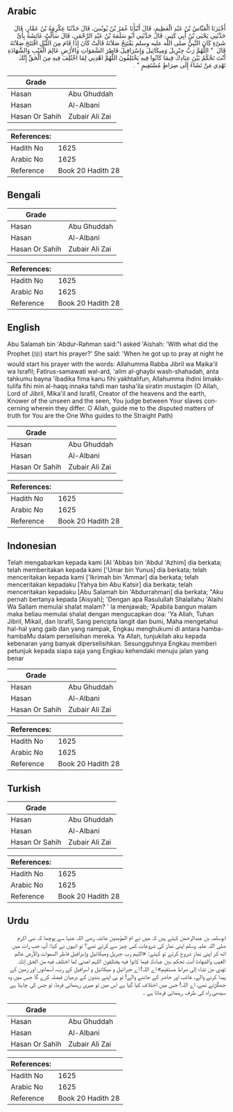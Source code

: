 ## Arabic


<div dir="rtl" lang="ar" style={{fontSize:'larger',backgroundColor:'#f8f9fa',padding:20}}>
أَخْبَرَنَا الْعَبَّاسُ بْنُ عَبْدِ الْعَظِيمِ، قَالَ أَنْبَأَنَا عُمَرُ بْنُ يُونُسَ، قَالَ حَدَّثَنَا عِكْرِمَةُ بْنُ عَمَّارٍ، قَالَ حَدَّثَنِي يَحْيَى بْنُ أَبِي كَثِيرٍ، قَالَ حَدَّثَنِي أَبُو سَلَمَةَ بْنُ عَبْدِ الرَّحْمَنِ، قَالَ سَأَلْتُ عَائِشَةَ بِأَىِّ شَىْءٍ كَانَ النَّبِيُّ صلى الله عليه وسلم يَفْتَتِحُ صَلاَتَهُ قَالَتْ كَانَ إِذَا قَامَ مِنَ اللَّيْلِ افْتَتَحَ صَلاَتَهُ قَالَ ‏ "‏ اللَّهُمَّ رَبَّ جِبْرِيلَ وَمِيكَائِيلَ وَإِسْرَافِيلَ فَاطِرَ السَّمَوَاتِ وَالأَرْضِ عَالِمَ الْغَيْبِ وَالشَّهَادَةِ أَنْتَ تَحْكُمُ بَيْنَ عِبَادِكَ فِيمَا كَانُوا فِيهِ يَخْتَلِفُونَ اللَّهُمَّ اهْدِنِي لِمَا اخْتُلِفَ فِيهِ مِنَ الْحَقِّ إِنَّكَ تَهْدِي مَنْ تَشَاءُ إِلَى صِرَاطٍ مُسْتَقِيمٍ ‏"‏ ‏.‏
</div>
<div style={{backgroundColor:'#f8f9fa',padding:20, marginBottom: 10}}><table> <thead> <tr> <th>Grade</th> <th></th> </tr> </thead> <tbody> <tr><td>Hasan</td><td>Abu Ghuddah</td></tr><tr><td>Hasan</td><td>Al-Albani</td></tr><tr><td>Hasan Or Sahih</td><td>Zubair Ali Zai</td></tr></tbody></table><table> <thead> <tr> <th>References:</th> <th></th> </tr> </thead> <tbody><tr><td>Hadith No</td><td>1625</td></tr><tr><td>Arabic No</td><td>1625</td></tr><tr><td>Reference</td><td>Book 20 Hadith 28</td></tr></tbody></table></div>

## Bengali


<div dir="ltr" lang="bn" style={{fontSize:'larger',backgroundColor:'#f8f9fa',padding:20}}>

</div>
<div style={{backgroundColor:'#f8f9fa',padding:20, marginBottom: 10}}><table> <thead> <tr> <th>Grade</th> <th></th> </tr> </thead> <tbody> <tr><td>Hasan</td><td>Abu Ghuddah</td></tr><tr><td>Hasan</td><td>Al-Albani</td></tr><tr><td>Hasan Or Sahih</td><td>Zubair Ali Zai</td></tr></tbody></table><table> <thead> <tr> <th>References:</th> <th></th> </tr> </thead> <tbody><tr><td>Hadith No</td><td>1625</td></tr><tr><td>Arabic No</td><td>1625</td></tr><tr><td>Reference</td><td>Book 20 Hadith 28</td></tr></tbody></table></div>

## English


<div dir="ltr" lang="en" style={{fontSize:'larger',backgroundColor:'#f8f9fa',padding:20}}>
Abu Salamah bin 'Abdur-Rahman said:"I asked 'Aishah: 'With what did the Prophet (ﷺ) start his prayer?' She said: 'When he got up to pray at night he would start his prayer with the words: Allahumma Rabba Jibril wa Maika'il wa Israfil; Fatirus-samawati wal-ard, 'alim al-ghaybi wash-shahadah, anta tahkumu bayna 'ibadika fima kanu fihi yakhtalifun, Allahumma ihdini limakktulifa fihi min al-haqq innaka tahdi man tasha'ila siratin mustaqim (O Allah, Lord of Jibril, Mika'il and Israfil, Creator of the heavens and the earth, Knower of the unseen and the seen, You judge between Your slaves concerning wherein they differ. O Allah, guide me to the disputed matters of truth for You are the One Who guides to the Straight Path)
</div>
<div style={{backgroundColor:'#f8f9fa',padding:20, marginBottom: 10}}><table> <thead> <tr> <th>Grade</th> <th></th> </tr> </thead> <tbody> <tr><td>Hasan</td><td>Abu Ghuddah</td></tr><tr><td>Hasan</td><td>Al-Albani</td></tr><tr><td>Hasan Or Sahih</td><td>Zubair Ali Zai</td></tr></tbody></table><table> <thead> <tr> <th>References:</th> <th></th> </tr> </thead> <tbody><tr><td>Hadith No</td><td>1625</td></tr><tr><td>Arabic No</td><td>1625</td></tr><tr><td>Reference</td><td>Book 20 Hadith 28</td></tr></tbody></table></div>

## Indonesian


<div dir="ltr" lang="id" style={{fontSize:'larger',backgroundColor:'#f8f9fa',padding:20}}>
Telah mengabarkan kepada kami [Al 'Abbas bin 'Abdul 'Azhim] dia berkata; telah memberitakan kepada kami ['Umar bin Yunus] dia berkata; telah menceritakan kepada kami ['Ikrimah bin 'Ammar] dia berkata; telah menceritakan kepadaku [Yahya bin Abu Katsir] dia berkata; telah menceritakan kepadaku [Abu Salamah bin 'Abdurrahman] dia berkata; "Aku pernah bertanya kepada [Aisyah]; 'Dengan apa Rasulullah Shalallahu 'Alaihi Wa Sallam memulai shalat malam? ' la menjawab; 'Apabila bangun malam maka beliau memulai shalat dengan mengucapkan doa: 'Ya Allah, Tuhan Jibril, Mikail, dan Israfil, Sang pencipta langit dan bumi, Maha mengetahui hal-hal yang gaib dan yang nampak, Engkau menghukumi di antara hamba-hambaMu dalam perselisihan mereka. Ya Allah, tunjukilah aku kepada kebenaran yang banyak diperselisihkan. Sesungguhnya Engkau memberi petunjuk kepada siapa saja yang Engkau kehendaki menuju jalan yang benar
</div>
<div style={{backgroundColor:'#f8f9fa',padding:20, marginBottom: 10}}><table> <thead> <tr> <th>Grade</th> <th></th> </tr> </thead> <tbody> <tr><td>Hasan</td><td>Abu Ghuddah</td></tr><tr><td>Hasan</td><td>Al-Albani</td></tr><tr><td>Hasan Or Sahih</td><td>Zubair Ali Zai</td></tr></tbody></table><table> <thead> <tr> <th>References:</th> <th></th> </tr> </thead> <tbody><tr><td>Hadith No</td><td>1625</td></tr><tr><td>Arabic No</td><td>1625</td></tr><tr><td>Reference</td><td>Book 20 Hadith 28</td></tr></tbody></table></div>

## Turkish


<div dir="ltr" lang="tr" style={{fontSize:'larger',backgroundColor:'#f8f9fa',padding:20}}>

</div>
<div style={{backgroundColor:'#f8f9fa',padding:20, marginBottom: 10}}><table> <thead> <tr> <th>Grade</th> <th></th> </tr> </thead> <tbody> <tr><td>Hasan</td><td>Abu Ghuddah</td></tr><tr><td>Hasan</td><td>Al-Albani</td></tr><tr><td>Hasan Or Sahih</td><td>Zubair Ali Zai</td></tr></tbody></table><table> <thead> <tr> <th>References:</th> <th></th> </tr> </thead> <tbody><tr><td>Hadith No</td><td>1625</td></tr><tr><td>Arabic No</td><td>1625</td></tr><tr><td>Reference</td><td>Book 20 Hadith 28</td></tr></tbody></table></div>

## Urdu


<div dir="rtl" lang="ur" style={{fontSize:'larger',backgroundColor:'#f8f9fa',padding:20}}>
ابوسلمہ بن عبدالرحمٰن کہتے ہیں کہ میں نے ام المؤمنین عائشہ رضی اللہ عنہا سے پوچھا کہ نبی اکرم صلی اللہ علیہ وسلم اپنی نماز کی شروعات کس چیز سے کرتے تھے؟ تو انہوں نے کہا: آپ جب رات میں اٹھ کر اپنی نماز شروع کرتے تو کہتے: «اللہم رب جبريل وميكائيل وإسرافيل فاطر السموات والأرض عالم الغيب والشهادة أنت تحكم بين عبادك فيما كانوا فيه يختلفون اللہم اهدني لما اختلف فيه من الحق إنك تهدي من تشاء إلى صراط مستقيم» اے اللہ! اے جبرائیل و میکائیل و اسرافیل کے رب، آسمانوں اور زمین کے پیدا کرنے والے، غائب اور حاضر کے جاننے والے! تو ہی اپنے بندوں کے درمیان فیصلہ کرے گا جس میں وہ جھگڑتے تھے، اے اللہ! جس میں اختلاف کیا گیا ہے اس میں تو میری رہنمائی فرما، تو جس کی چاہتا ہے سیدھی راہ کی طرف رہنمائی فرماتا ہے ۔
</div>
<div style={{backgroundColor:'#f8f9fa',padding:20, marginBottom: 10}}><table> <thead> <tr> <th>Grade</th> <th></th> </tr> </thead> <tbody> <tr><td>Hasan</td><td>Abu Ghuddah</td></tr><tr><td>Hasan</td><td>Al-Albani</td></tr><tr><td>Hasan Or Sahih</td><td>Zubair Ali Zai</td></tr></tbody></table><table> <thead> <tr> <th>References:</th> <th></th> </tr> </thead> <tbody><tr><td>Hadith No</td><td>1625</td></tr><tr><td>Arabic No</td><td>1625</td></tr><tr><td>Reference</td><td>Book 20 Hadith 28</td></tr></tbody></table></div>